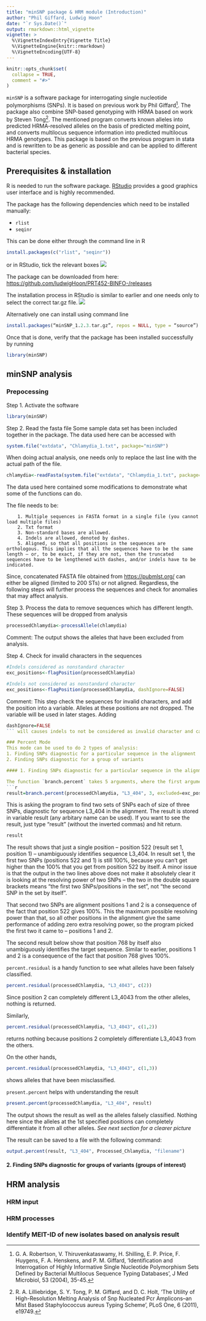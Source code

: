 ```yaml
---
title: "minSNP package & HRM module (Introduction)"
author: "Phil Giffard, Ludwig Hoon"
date: "`r Sys.Date()`"
output: rmarkdown::html_vignette
vignette: >
  %\VignetteIndexEntry{Vignette Title}
  %\VignetteEngine{knitr::rmarkdown}
  %\VignetteEncoding{UTF-8}
---
```


```r
knitr::opts_chunk$set(
  collapse = TRUE,
  comment = "#>"
)
```

`minSNP` is a software package for interrogating single nucleotide polymorphisms (SNPs). It is based on previous work by Phil Giffard^[G. A. Robertson, V. Thiruvenkataswamy, H. Shilling, E. P. Price, F. Huygens, F. A. Henskens, and P. M. Giffard, 'Identification and Interrogation of Highly Informative Single Nucleotide Polymorphism Sets Defined by Bacterial Multilocus Sequence Typing Databases', J Med Microbiol, 53 (2004), 35-45.]. The package also combine SNP-based genotyping with HRMA based on work by Steven Tong^[R. A. Lilliebridge, S. Y. Tong, P. M. Giffard, and D. C. Holt, 'The Utility of High-Resolution Melting Analysis of Snp Nucleated Pcr Amplicons--an Mlst Based Staphylococcus aureus Typing Scheme', PLoS One, 6 (2011), e19749.]. The mentioned program converts known alleles into predicted HRMA-resolved alleles on the basis of predicted melting point, and converts multilocus sequence information into predicted multilocus HRMA genotypes. This package is based on the previous program in stata and is rewritten to be as generic as possible and can be applied to different bacterial species. 

## Prerequisites & installation

R is needed to run the software package. [RStudio](https://www.rstudio.com/products/rstudio/download/) provides a good graphics user interface and is highly recommended.

The package has the following dependencies which need to be installed manually:

- `rlist`
- `seqinr`

This can be done either through the command line in R
```r
install.packages(c("rlist", "seqinr"))
```
or in RStudio, tick the relevant boxes
![](img/rstudio.png)

The package can be downloaded from here: <https://github.com/ludwigHoon/PRT452-BINFO-/releases> 

The installation process in RStudio is similar to earlier and one needs only to select the correct tar.gz file. 
![](img/rstudio2.png)

Alternatively one can install using command line
```r
install.packages(“minSNP_1.2.3.tar.gz”, repos = NULL, type = “source”)
```

Once that is done, verify that the package has been installed successfully by running 
```r
library(minSNP)
```

## minSNP analysis

### Prepocessing
Step 1. Activate the software
```r
library(minSNP)
```

Step 2. Read the fasta file
Some sample data set has been included together in the package. The data used here can be accessed with
```r 
system.file("extdata", "Chlamydia_1.txt", package="minSNP")
```
When doing actual analysis, one needs only to replace the last line with the actual path of the file. 

```r
chlamydia<-readFasta(system.file("extdata", "Chlamydia_1.txt", package="minSNP"))
```
The data used here contained some modifications to demonstrate what some of the functions can do. 

The file needs to be:

        1. Multiple sequences in FASTA format in a single file (you cannot load multiple files) 
        2. Txt format
        3. Non-standard bases are allowed. 
        4. Indels are allowed, denoted by dashes. 
        5. Aligned, so that all positions in the sequences are orthologous. This implies that all the sequences have to be the same length – or, to be exact, if they are not, then the truncated sequences have to be lengthened with dashes, and/or indels have to be indicated.  

Since, concatenated FASTA file obtained from <https://pubmlst.org/> can either be aligned (limited to 200 STs) or not aligned. Regardless, the following steps will further process the sequences and check for anomalies that may affect analysis. 

Step 3. Process the data to remove sequences which has different length. These sequences will be dropped from analysis
```r
processedChlamydia<-processAllele(chlamydia)
```
Comment: The output shows the alleles that have been excluded from analysis. 

Step 4. Check for invalid characters in the sequences
```r
#Indels considered as nonstandard character
exc_positions<-flagPosition(processedChlamydia)

#Indels not considered as nonstandard character
exc_positions<-flagPosition(processedChlamydia, dashIgnore=FALSE)
```

Comment: This step check the sequences for invalid characters, and add the position into a variable. Alleles at these positions are not dropped. The variable will be used in later stages. Adding 
```r
dashIgnore=FALSE
``` will causes indels to not be considered as invalid character and can be included in analysis as informative.

### Percent Mode
This mode can be used to do 2 types of analysis:  
1. Finding SNPs diagnostic for a particular sequence in the alignment
2. Finding SNPs diagnostic for a group of variants

#### 1. Finding SNPs diagnostic for a particular sequence in the alignment.  

The function `branch.percent` takes 5 arguments, where the first argument is a processed allele and the second argument is the name of the allele to be compared, the third being how many positions are joined together, excluded are the positions that are excluded from calculation and numRes is the number of result to obtain.
```r
result=branch.percent(processedChlamydia, "L3_404", 3, excluded=exc_positions, numRes=2)
```

This is asking the program to find two sets of SNPs each of size of three SNPs, diagnostic for sequence L3_404 in the alignment. The result is stored in variable result (any arbitary name can be used). If you want to see the result, just type “result” (without the inverted commas) and hit return. 

```r
result
```

The result shows that just a single position – position 522 (result set 1, position 1) – unambiguously identifies sequence L3_404. In result set 1, the first two SNPs (positions 522 and 1) is still 100%, because you can’t get higher than the 100% that you get from position 522 by itself. A minor issue is that the output in the two lines above does not make it absolutely clear it is looking at the resolving power of two SNPs – the two in the double square brackets means “the first two SNPs/positions in the set”, not “the second SNP in the set by itself”. 

That second two SNPs are alignment positions 1 and 2 is a consequence of the fact that position 522 gives 100%. This the maximum possible resolving power than that, so all other positions in the alignment give the same performance of adding zero extra resolving power, so the program picked the first two it came to – positions 1 and 2. 

The second result below show that position 768 by itself also unambiguously identifies the target sequence. Similar to earlier, positions 1 and 2 is a consequence of the fact that position 768 gives 100%. 

`percent.residual` is a handy function to see what alleles have been falsely classified.  
```r
percent.residual(processedChlamydia, "L3_4043", c(2))
```
Since position 2 can completely different L3_4043 from the other alleles, nothing is returned. 

Similarly, 
```r
percent.residual(processedChlamydia, "L3_4043", c(1,2))
```
returns nothing because positions 2 completely differentiate L3_4043 from the others. 

On the other hands, 
```r
percent.residual(processedChlamydia, "L3_4043", c(1,3))
```
shows alleles that have been misclassified. 

`present.percent` helps with understanding the result
```r
present.percent(processedChlamydia, "L3_404", result)
```
The output shows the result as well as the alleles falsely classified. Nothing here since the alleles at the 1st specified positions can completely differentiate it from all other alleles. *See next section for a clearer picture*

The result can be saved to a file with the following command:
```r
output.percent(result, "L3_404", Processed_Chlamydia, "filename")
```

#### 2. Finding SNPs diagnostic for groups of variants (groups of interest)



## HRM analysis

### HRM input

### HRM processes

### Identify MElT-ID of new isolates based on analysis result

